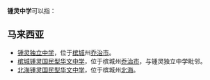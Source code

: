 '''锺灵中学'''可以指：
==马来西亚==
*[[锺灵独立中学|锺灵独立中学]]，位于[[槟城|槟城]]州[[乔治市|乔治市]]。
*[[槟城锺灵国民型华文中学|槟城锺灵国民型华文中学]]，位于槟城州[[乔治市|乔治市]]，与锺灵独立中学毗邻。
*[[北海锺灵国民型华文中学|北海锺灵国民型华文中学]]，位于槟城州[[北海_(槟城)|北海]]。
{{disambiguation|cat=四字教育机构消歧义}}